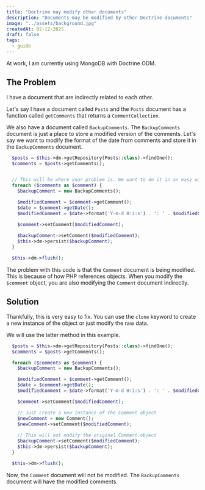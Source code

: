 ```yaml
---
title: "Doctrine may modify other documents"
description: "Documents may be modified by other Doctrine documents"
image: "../assets/background.jpg"
createdAt: 02-12-2025
draft: false
tags:
  - guide
---
```


At work, I am currently using MongoDB with Doctrine ODM. 


## The Problem
I have a document that are indirectly related to each other.

Let's say I have a document called `Posts` and the `Posts` document has a function called `getComments` that returns a `CommentCollection`.

We also have a document called `BackupComments`. The `BackupComments` document is just a place to store a modified version of the comments.
Let's say we want to modify the format of the date from comments and store it in the `BackupComments` document.


```php
  $posts = $this->dm->getRepository(Posts::class)->findOne();
  $comments = $posts->getComments();


  // This will be where your problem is. We want to do it in an easy way
  foreach ($comments as $comment) {
    $backupComment = new BackupComments();

    $modifiedComment = $comment->getComment();
    $date = $comment->getDate();
    $modifiedComment = $date->format('Y-m-d H:i:s') . ': ' . $modifiedComment;

    $comment->setComment($modifiedComment);
    
    $backupComment->setComment($modifiedComment);
    $this->dm->persist($backupComment);
  }

  $this->dm->flush();

```

The problem with this code is that the `Comment` document is being modified. This is because of how PHP references objects. 
When you modify the `$comment` object, you are also modifying the `Comment` document indirectly.

## Solution
Thankfully, this is very easy to fix. You can use the `clone` keyword to create a new instance of the object or just modify the raw data.

We will use the latter method in this example.

```php
  $posts = $this->dm->getRepository(Posts::class)->findOne();
  $comments = $posts->getComments();

  foreach ($comments as $comment) {
    $backupComment = new BackupComments();

    $modifiedComment = $comment->getComment();
    $date = $comment->getDate();
    $modifiedComment = $date->format('Y-m-d H:i:s') . ': ' . $modifiedComment;

    $comment->setComment($modifiedComment);

    // Just create a new instance of the Comment object
    $newComment = new Comment();
    $newComment->setComment($modifiedComment);
    
    // This will not modify the original Comment object
    $backupComment->setComment($modifiedComment);
    $this->dm->persist($backupComment);
  }

  $this->dm->flush();

```

Now, the `Comment` document will not be modified. The `BackupComments` document will have the modified comments.